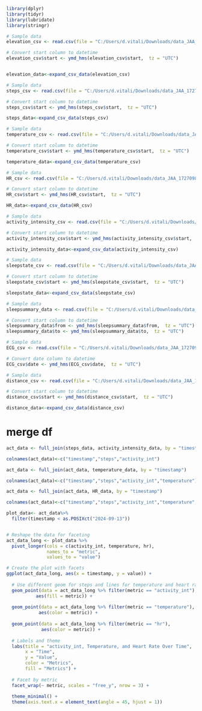 ```r
library(dplyr)
library(tidyr)
library(lubridate)
library(stringr)
```


```r
# Sample data
elevation_csv <- read.csv(file = "C:/Users/d.vitali/Downloads/data_JAA_1727098304/raw_elevation_Elevation.csv", header = TRUE, sep = ",")

# Convert start column to datetime
elevation_csv$start <- ymd_hms(elevation_csv$start,  tz = "UTC")


elevation_data<-expand_csv_data(elevation_csv)
```

```r
# Sample data
steps_csv <- read.csv(file = "C:/Users/d.vitali/Downloads/data_JAA_1727098304/raw_tracker_steps.csv", header = TRUE, sep = ",")

# Convert start column to datetime
steps_csv$start <- ymd_hms(steps_csv$start,  tz = "UTC")

steps_data<-expand_csv_data(steps_csv)

```

```r
# Sample data
temperature_csv <- read.csv(file = "C:/Users/d.vitali/Downloads/data_JAA_1727098304/raw_core_body_temperature_Core body temperature.csv", header = TRUE, sep = ",")

# Convert start column to datetime
temperature_csv$start <- ymd_hms(temperature_csv$start,  tz = "UTC")

temperature_data<-expand_csv_data(temperature_csv)

```

```r
# Sample data
HR_csv <- read.csv(file = "C:/Users/d.vitali/Downloads/data_JAA_1727098304/raw_hr_hr.csv", header = TRUE, sep = ",")

# Convert start column to datetime
HR_csv$start <- ymd_hms(HR_csv$start,  tz = "UTC")

HR_data<-expand_csv_data(HR_csv)

```

```r
# Sample data
activity_intensity_csv <- read.csv(file = "C:/Users/d.vitali/Downloads/data_JAA_1727098304/raw_tracker_Activity Intensity.csv", header = TRUE, sep = ",")

# Convert start column to datetime
activity_intensity_csv$start <- ymd_hms(activity_intensity_csv$start,  tz = "UTC")

activity_intensity_data<-expand_csv_data(activity_intensity_csv)

```

```r
# Sample data
sleepstate_csv <- read.csv(file = "C:/Users/d.vitali/Downloads/data_JAA_1727098304/raw_tracker_sleep-state.csv", header = TRUE, sep = ",")

# Convert start column to datetime
sleepstate_csv$start <- ymd_hms(sleepstate_csv$start,  tz = "UTC")

sleepstate_data<-expand_csv_data(sleepstate_csv)

```

```r
# Sample data
sleepsummary_data <- read.csv(file = "C:/Users/d.vitali/Downloads/data_JAA_1727098304/sleep.csv", header = TRUE, sep = ",")

# Convert start column to datetime
sleepsummary_data$from <- ymd_hms(sleepsummary_data$from,  tz = "UTC")
sleepsummary_data$to <- ymd_hms(sleepsummary_data$to,  tz = "UTC")


```

```r
# Sample data
ECG_csv <- read.csv(file = "C:/Users/d.vitali/Downloads/data_JAA_1727098304/signal.csv", header = TRUE, sep = ",")

# Convert date column to datetime
ECG_csv$date <- ymd_hms(ECG_csv$date,  tz = "UTC")

```

```r
# Sample data
distance_csv <- read.csv(file = "C:/Users/d.vitali/Downloads/data_JAA_1727098304/raw_tracker_distance.csv", header = TRUE, sep = ",")

# Convert start column to datetime
distance_csv$start <- ymd_hms(distance_csv$start,  tz = "UTC")

distance_data<-expand_csv_data(distance_csv)

```


# merge df
```r

act_data <- full_join(steps_data, activity_intensity_data, by = "timestamp")

colnames(act_data)<-c("timestamp","steps","activity_int")

act_data <- full_join(act_data, temperature_data, by = "timestamp")

colnames(act_data)<-c("timestamp","steps","activity_int","temperature")

act_data <- full_join(act_data, HR_data, by = "timestamp")

colnames(act_data)<-c("timestamp","steps","activity_int","temperature","hr")


```




```r

plot_data<- act_data%>%
  filter(timestamp < as.POSIXct("2024-09-13"))


# Reshape the data for faceting
act_data_long <- plot_data %>%
  pivot_longer(cols = c(activity_int, temperature, hr),
               names_to = "metric",
               values_to = "value")

# Create the plot with facets
ggplot(act_data_long, aes(x = timestamp, y = value)) +
  
  # Use different geom for steps and lines for temperature and heart rate
  geom_point(data = act_data_long %>% filter(metric == "activity_int"), 
           aes(fill = metric)) +
  
  geom_point(data = act_data_long %>% filter(metric == "temperature"), 
            aes(color = metric)) +
  
  geom_point(data = act_data_long %>% filter(metric == "hr"), 
             aes(color = metric)) +
  
  # Labels and theme
  labs(title = "activity_int, Temperature, and Heart Rate Over Time",
       x = "Time",
       y = "Value",
       color = "Metrics",
       fill = "Metrics") +
  
  # Facet by metric
  facet_wrap(~ metric, scales = "free_y", nrow = 3) +
  
  theme_minimal() +
  theme(axis.text.x = element_text(angle = 45, hjust = 1))


```